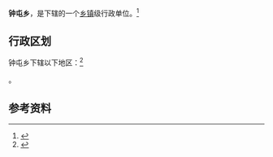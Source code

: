 {{中国乡级行政区|21/07/02/200/000}}

'''钟屯乡'''，是{{PRC admin/fullname|21/07/02/200/000|3}}下辖的一个[[乡镇|乡镇]]级行政单位。<ref>{{PRC admin/ref sgc|{{PRC admin/parent|21/07/02/200/000}}}}</ref>

== 行政区划 ==

钟屯乡下辖以下地区：<ref>{{PRC admin/ref sgc|21/07/02/200/000}}</ref>

{{PRC admin/children|21/07/02/200/000}}。

== 参考资料 ==

{{reflist}}

{{行政区划小作品}}
{{PRC admin/navcat|21/07/02/200/000}}